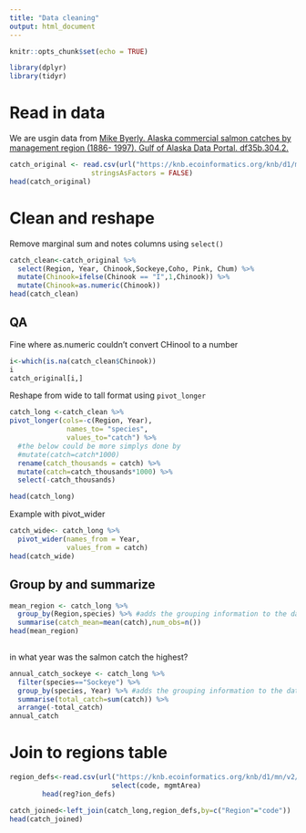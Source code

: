 ```yaml
---
title: "Data cleaning"
output: html_document
---
```


```r
knitr::opts_chunk$set(echo = TRUE)
```

```r
library(dplyr)
library(tidyr)
```

# Read in data

We are usgin data from [Mike Byerly. Alaska commercial salmon catches by management region (1886- 1997). Gulf of Alaska Data Portal. df35b.304.2.](https://knb.ecoinformatics.org/view/df35b.304.2)

```r
catch_original <- read.csv(url("https://knb.ecoinformatics.org/knb/d1/mn/v2/object/df35b.302.1", method = "libcurl"),
                    stringsAsFactors = FALSE)
head(catch_original)
```



# Clean and reshape

Remove marginal sum and notes columns using `select()`

```r
catch_clean<-catch_original %>% 
  select(Region, Year, Chinook,Sockeye,Coho, Pink, Chum) %>% 
  mutate(Chinook=ifelse(Chinook == "I",1,Chinook)) %>% 
  mutate(Chinook=as.numeric(Chinook))
head(catch_clean)
```
## QA
Fine where as.numeric couldn't convert CHinool to a number
```r
i<-which(is.na(catch_clean$Chinook))
i
catch_original[i,]
```
Reshape from wide to tall format using `pivot_longer`

```r
catch_long <-catch_clean %>% 
pivot_longer(cols=-c(Region, Year),
              names_to= "species",
              values_to="catch") %>% 
  #the below could be more simplys done by
  #mutate(catch=catch*1000)
  rename(catch_thousands = catch) %>% 
  mutate(catch=catch_thousands*1000) %>% 
  select(-catch_thousands)

head(catch_long)
```

Example with pivot_wider

```r
catch_wide<- catch_long %>% 
  pivot_wider(names_from = Year,
              values_from = catch)
head(catch_wide)
```


## Group by and summarize

```r
mean_region <- catch_long %>% 
  group_by(Region,species) %>% #adds the grouping information to the data
  summarise(catch_mean=mean(catch),num_obs=n())
head(mean_region)
  
```
in what year was the salmon catch the highest?
```r
annual_catch_sockeye <- catch_long %>% 
  filter(species=="Sockeye") %>% 
  group_by(species, Year) %>% #adds the grouping information to the data
  summarise(total_catch=sum(catch)) %>% 
  arrange(-total_catch)
annual_catch
```


# Join to regions table
```r
region_defs<-read.csv(url("https://knb.ecoinformatics.org/knb/d1/mn/v2/object/df35b.303.1", method = "libcurl"), stringsAsFactors = F) %>% 
                         select(code, mgmtArea)
        head(reg?ion_defs)               
```
```r
catch_joined<-left_join(catch_long,region_defs,by=c("Region"="code"))
head(catch_joined)
```

